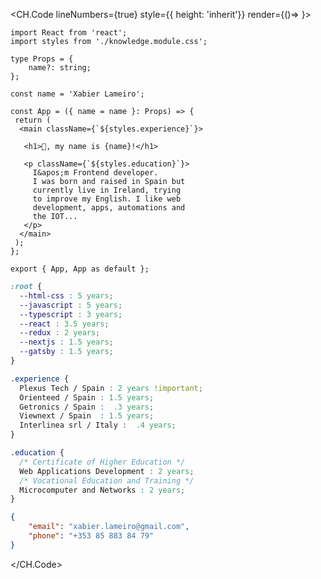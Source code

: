 <CH.Code lineNumbers={true} style={{ height: 'inherit'}} render={()=> <ControlButtons/>}>

```tsx index.tsx box=9[23:38]
import React from 'react';
import styles from './knowledge.module.css';

type Props = {
    name?: string;
};

const name = 'Xabier Lameiro';

const App = ({ name = name }: Props) => {
 return (
  <main className={`${styles.experience}`}>

   <h1>👋, my name is {name}!</h1>

   <p className={`${styles.education}`}>
     I&apos;m Frontend developer. 
     I was born and raised in Spain but
     currently live in Ireland, trying 
     to improve my English. I like web
     development, apps, automations and
     the IOT...
   </p>
  </main>
 );
};

export { App, App as default };
```

```css knowledge.module.css
:root {
  --html-css : 5 years;
  --javascript : 5 years;
  --typescript : 3 years;
  --react : 3.5 years;
  --redux : 2 years;
  --nextjs : 1.5 years;
  --gatsby : 1.5 years;
}

.experience {
  Plexus Tech / Spain : 2 years !important;
  Orienteed / Spain : 1.5 years;
  Getronics / Spain :  .3 years;
  Viewnext / Spain  : 1.5 years;
  Interlinea srl / Italy :  .4 years;
}

.education {
  /* Certificate of Higher Education */ 
  Web Applications Development : 2 years;
  /* Vocational Education and Training */
  Microcomputer and Networks : 2 years;
}
```

```json contact.json
{
    "email": "xabier.lameiro@gmail.com",
    "phone": "+353 85 883 84 79"
}
```

</CH.Code>

